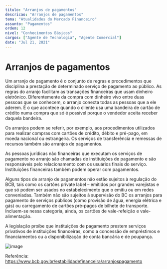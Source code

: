 ```yaml
---
titulo: "Arranjos de pagamentos"
descricao: "Arranjos de pagamentos"
tema: "Atualidades do Mercado Financeiro"
assunto: "Pagamentos"
ordem: 12
nivel: "Conhecimentos Básicos"
cargos: ["Agente de Tecnologia", "Agente Comercial"]
date: "Jul 21, 2021"
---
```


# Arranjos de pagamentos

Um arranjo de pagamento é o conjunto de regras e procedimentos que disciplina a prestação de determinado serviço de pagamento ao público. As regras do arranjo facilitam as transações financeiras que usam dinheiro eletrônico. Diferentemente da compra com dinheiro vivo entre duas pessoas que se conhecem, o arranjo conecta todas as pessoas que a ele aderem. É o que acontece quando o cliente usa uma bandeira de cartão de crédito numa compra que só é possível porque o vendedor aceita receber daquela bandeira. 


Os arranjos podem se referir, por exemplo, aos procedimentos utilizados para realizar compras com cartões de crédito, débito e pré-pago, em moeda nacional ou estrangeira. Os serviços de transferência e remessas de recursos também são arranjos de pagamentos.


As pessoas jurídicas não financeiras que executam os serviços de pagamento no arranjo são chamadas de instituições de pagamento e são responsáveis pelo relacionamento com os usuários finais do serviço. Instituições financeiras também podem operar com pagamentos.


Alguns tipos de arranjo de pagamentos não estão sujeitos à regulação do BCB, tais como os cartões private label – emitidos por grandes varejistas e que só podem ser usados no estabelecimento que o emitiu ou em redes conveniadas. Também não são sujeitos à supervisão do BC os arranjos para pagamento de serviços públicos (como provisão de água, energia elétrica e gás) ou carregamento de cartões pré-pagos de bilhete de transporte. Incluem-se nessa categoria, ainda, os cartões de vale-refeição e vale-alimentação.  


A legislação proíbe que instituições de pagamento prestem serviços privativos de instituições financeiras, como a concessão de empréstimos e financiamentos ou a disponibilização de conta bancária e de poupança. ​

![image](https://user-images.githubusercontent.com/5221625/126885069-ac91538d-7646-4449-940e-405f150b43ad.png)

Referência: https://www.bcb.gov.br/estabilidadefinanceira/arranjospagamento


